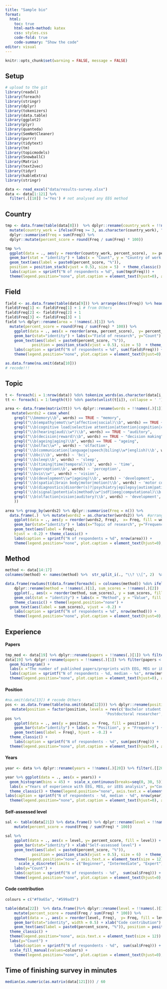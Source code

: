 ```yaml
---
title: "Sample bio"
format:
  html:
    toc: true
    html-math-method: katex
    css: styles.css
    code-fold: true
    code-summary: "Show the code"
editor: visual
---
```


```r
knitr::opts_chunk$set(warning = FALSE, message = FALSE) 
```

## Setup

```r
# upload to the git
library(readxl)
library(foreach)
library(stringr)
library(dplyr)
library(tokenizers)
library(data.table)
library(ggplot2)
library(plyr)
library(quanteda)
library(SemNetCleaner)
library(purrr)
library(tidytext)
library(tm)
library(topicmodels)
library(SnowballC)
library(Matrix)
library(text2vec)
library(tidyr)
library(kableExtra)
library(stringr)

```

```r
data <- read_excel("data/results-survey.xlsx")
data <- data[1:121] %>% 
  filter(.[[18]] !='Yes') # not analysed any EEG method
```

## Country

```r
tmp <- data.frame(table(data[8]))  %>% dplyr::rename(country_work = !!names(.)[1]) %>%
  mutate(country_work = ifelse(Freq >= 3, as.character(country_work), "_Others")) %>% group_by(country_work) %>% 
  dplyr::summarise(Freq = sum(Freq)) %>% 
  dplyr::mutate(percent_score = round(Freq / sum(Freq) * 100)) 

tmp %>%
  ggplot(data = ., aes(y = reorder(country_work, percent_score),  x= percent_score, fill = country_work)) +
  geom_bar(stat = "identity") + labs(x = "Count", y = "Country of work of survey participant") +
  geom_text(aes(label = paste0(percent_score, "%")), 
  position = position_stack(vjust = 0.5), size = 5)  + theme_classic()  + 
  labs(caption = sprintf("N of respondents = %d", sum(tmp$Freq))) +
  theme(legend.position="none", plot.caption = element_text(hjust=0), axis.text.y = element_text(size = 14))

```

## Field

```r
field <- as.data.frame(table(data[9])) %>% arrange(desc(Freq)) %>% head(3)
field$Freq[1] <- field$Freq[1] + 1 # from Others
field$Freq[2] <- field$Freq[2] + 1
field$Freq[3] <- field$Freq[3] + 1
field %>% dplyr::rename(area = !!names(.)[1]) %>%
  mutate(percent_score = round(Freq / sum(Freq) * 100)) %>% 
    ggplot(data = ., aes(x = reorder(area, percent_score),  y= percent_score, fill = area)) +
    geom_bar(stat="identity") + labs(x="Field of research", y="Count") +
    geom_text(aes(label = paste0(percent_score, "%")), 
            position = position_stack(vjust = 0.5), size = 5)  + theme_classic() + 
    labs(caption = sprintf("N of respondents = %d", sum(field$Freq))) +
    theme(legend.position="none", plot.caption = element_text(hjust=0), axis.text.y = element_text(size = 14))
```

```r
as.data.frame(na.omit(data[10])) 
# recode!!! 
```

## Topic

```r
t <- foreach(i = 1:nrow(data)) %do% tokenize_words(as.character(data[i, 11]))
tt <- foreach(i = 1:length(t)) %do% paste(unlist(t[i]), collapse = ' ') 

area <- data.frame(matrix(tt)) %>% dplyr::rename(words = !!names(.)[1]) %>%
   mutate(words2 = case_when(
    grepl("\\bmemory\\b", words) == TRUE ~ "memory", 
    grepl("\\b(empathy|emot\\w*|affective|social)\\b", words) == TRUE ~ "affective neuroscience", 
    grepl("\\b(cognitive load|selective attention|attention|cognition|consciousness|meditation|cognitive control|self|executive functions)\\b", words) == TRUE ~ "cognitive control and attention", 
    grepl("\\b(hearing|audi\\w*)\\b", words) == TRUE ~ "auditory",
    grepl("\\b(decision|reward)\\b", words) == TRUE ~ "decision making",
    grepl("\\b(ageing|aging)\\b", words) == TRUE ~ "ageing",
    grepl('\\bolfac\\w*', words) ~ 'olfaction',
    grepl('\\b(communication|language|speech|biling\\w*|english)\\b', words) ~ 'language and speech',
    grepl('\\bbci\\b', words) ~ 'bci',
    grepl('\\bsleep\\b', words) ~ 'sleep',
    grepl('\\b(timing|time|temporal)\\b', words) ~ 'time',
    grepl('\\bperception\\b', words) ~ 'perception',
    grepl('\\bvis\\w*', words) ~ 'vision',
    grepl('\\b(development\\w*|ageing)\\b', words) ~ 'development',
    grepl('\\b(spatial|brain body|motor|motion)\\b', words) ~ 'motor control',
    grepl('\\b(diagnostics|disorder(s)?|psychiatry|epilepsy|autism|patients|therapy|psychopharmacology|pain|dbs|stimulation)\\b', words) ~ 'mental disorders',
    grepl('\\b(signal|potentials|method\\w*|sdf|ieeg|computational)\\b', words) ~ 'methodology',
    grepl('\\b(olfaction|vision|auditory)\\b', words) ~ 'development',
    ))
   
area %>% group_by(words2) %>% dplyr::summarise(Freq = n()) %>% 
  data.frame(.)  %>% mutate(words2 = as.character(words2)) %>%  #arrange(desc(Freq)) %>% 
    ggplot(data = ., aes(y = reorder(words2, Freq),  x= Freq, fill = words2)) +
    geom_bar(stat="identity") + labs(x="Topic of research", y="Frequency") +
    geom_text(aes(label = Freq), 
    hjust = -0.2) + theme_classic() +
    labs(caption = sprintf("N of respondents = %d", nrow(area))) +
    theme(legend.position="none", plot.caption = element_text(hjust=0), axis.text.y = element_text(size = 11))

```

## Method

```r
method <- data[14:17]
colnames(method) <- names(method) %>%  str_split_i(., "\\? \\[", 2)  %>%  str_sub(., 1, -2)

data.frame(rowSums(t(data.frame(foreach(i = colnames(method)) %do% ifelse(method[i]=="Yes", 1, 0))))) %>% tibble::rownames_to_column(., "plots") %>% 
    dplyr::rename(method = !!names(.)[1], sum_scores = !!names(.)[2])  %>% arrange(desc(sum_scores)) %>% 
    ggplot(., aes(x = reorder(method, sum_scores), y = sum_scores, fill = method)) +
    geom_col(stat = "identity") + labs(x = "Method", y = "Value", fill = "Method") +
    theme_classic() + theme(legend.position="none") + 
  geom_text(aes(label = sum_scores), vjust = -0.2) +
    labs(caption = sprintf("N of respondents = %d", nrow(method))) +
    theme(legend.position="none", plot.caption = element_text(hjust=0), axis.text.y = element_text(size = 14))
```

## Experience

#### Papers

```r
tmp_med <- data[19] %>% dplyr::rename(papers = !!names(.)[1]) %>% filter(papers < 100) %>% summarise(median_paper = median(papers)) %>% as.character()
data[19] %>% dplyr::rename(papers = !!names(.)[1]) %>% filter(papers < 100) %>%  ggplot(data = ., aes(papers)) +
  geom_histogram() +
  labs(x ="The number of published papers/preprints with EEG, MEG or iEEG analysis?", y = "Count") + theme_classic() +
  labs(caption = sprintf("N of respondents - %d, median - %s", nrow(method), tmp_med)) +
  theme(legend.position="none", plot.caption = element_text(hjust=0), axis.text = element_text(size = 12))
```

#### Position

```r
#na.omit(data[13]) # recode Others
pos <- as.data.frame(table(na.omit(data[12]))) %>% dplyr::rename(position = !!names(.)[1]) %>% 
   mutate(position = factor(position, levels = rev(c('Bachelor student', 'Master student', 'Doctoral researcher', 
                                             'Postdoctoral researcher', 'Professor', 'Industry senior researcher', 'Medical doctor', 'Other')))) 
pos %>% 
    ggplot(data = ., aes(y = position, x= Freq, fill = position)) +
    geom_bar(stat="identity") + labs(x = "Position", y = "Frequency") +
    geom_text(aes(label = Freq), hjust = -0.2) + 
  theme_classic() + 
    labs(caption = sprintf("N of respondents - %d", sum(pos$Freq))) +
  theme(legend.position="none", plot.caption = element_text(hjust=0), axis.text = element_text(size = 10))

```

#### Years

```r
year <- data %>% dplyr::rename(years = !!names(.)[20]) %>% filter(.[[20]] < 50) 

year %>% ggplot(data = ., aes(x = years)) +
  geom_histogram(bins = 45) +  scale_x_continuous(breaks=seq(0, 30, 5)) +
  labs(x ="Years of experience with EEG, MEG, or iEEG analysis", y="Count") +
  theme_classic() + theme(legend.position="none", axis.text.x = element_text(size = 12)) +
labs(caption = sprintf("N of respondents - %d, median - %d", nrow(year), median(year$years))) +
  theme(legend.position="none", plot.caption = element_text(hjust=0), axis.text = element_text(size = 10))
```

#### Self-assessed level

```r
sal <- table(data[21]) %>% data.frame() %>% dplyr::rename(level = !!names(.)[1]) %>%
    mutate(percent_score = round(Freq / sum(Freq) * 100)) 

sal %>% 
    ggplot(data = ., aes(x = level, y= percent_score, fill = level)) +
    geom_bar(stat="identity") + xlab("Self-assessed level") +
    geom_text(aes(label = paste0(percent_score, "%")), 
            position = position_stack(vjust = 0.5), size = 6)  + theme_classic() +
    theme(legend.position="none", axis.text.x = element_text(size = 12)) +
      scale_x_discrete(limits = c("Beginner", "Intermediate", "Expert")) +
    labs(y="Count") +
    labs(caption = sprintf("N of respondents - %d",  sum(sal$Freq))) +
    theme(legend.position="none", plot.caption = element_text(hjust=0), axis.text = element_text(size = 10))

```

#### Code contribution

```r
colours = c("#f9a65a", "#599ad3")

table(data[22])  %>% data.frame()%>% dplyr::rename(level = !!names(.)[1]) %>%
    mutate(percent_score = round(Freq / sum(Freq) * 100)) %>% 
    ggplot(data = ., aes(x = reorder(level, Freq),  y= Freq, fill = level)) +
    geom_bar(stat="identity", width = 0.5) + xlab("Code contribution") +
    geom_text(aes(label = paste0(percent_score, "%")), position = position_stack(vjust = 0.5), size = 6)  +
  theme_classic() +
  theme(legend.position="none", axis.text.x = element_text(size = 12)) +
  labs(y="Count") +
    labs(caption = sprintf("N of respondents - %d",  sum(sal$Freq))) +
  scale_fill_manual(values=colours) +
    theme(legend.position="none", plot.caption = element_text(hjust=0), axis.text = element_text(size = 10))

```

## Time of finishing survey in minutes

```r
median(as.numeric(as.matrix(data[121]))) / 60
```
